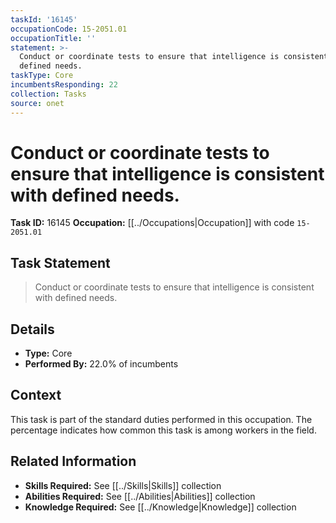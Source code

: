 ```yaml
---
taskId: '16145'
occupationCode: 15-2051.01
occupationTitle: ''
statement: >-
  Conduct or coordinate tests to ensure that intelligence is consistent with
  defined needs.
taskType: Core
incumbentsResponding: 22
collection: Tasks
source: onet
---
```

# Conduct or coordinate tests to ensure that intelligence is consistent with defined needs.

**Task ID:** 16145
**Occupation:** [[../Occupations|Occupation]] with code `15-2051.01`

## Task Statement

> Conduct or coordinate tests to ensure that intelligence is consistent with defined needs.

## Details

- **Type:** Core
- **Performed By:** 22.0% of incumbents

## Context

This task is part of the standard duties performed in this occupation. The percentage indicates how common this task is among workers in the field.

## Related Information

- **Skills Required:** See [[../Skills|Skills]] collection
- **Abilities Required:** See [[../Abilities|Abilities]] collection
- **Knowledge Required:** See [[../Knowledge|Knowledge]] collection
